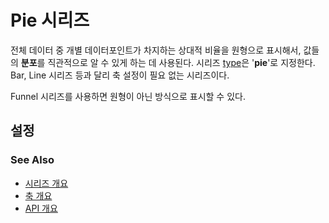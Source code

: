 # Pie 시리즈

전체 데이터 중 개별 데이터포인트가 차지하는 상대적 비율을 원형으로 표시해서,
값들의 **분포**를 직관적으로 알 수 있게 하는 데 사용된다.
시리즈 [type](/config/config/series#type)은 '**pie**'로 지정한다.<br/>
Bar, Line 시리즈 등과 달리 축 설정이 필요 없는 시리즈이다.<br/>

Funnel 시리즈를 사용하면 원형이 아닌 방식으로 표시할 수 있다.<br/>

## 설정

### See Also

- [시리즈 개요](/guide/series)
- [축 개요](/guide/axes)
- [API 개요](/docs)